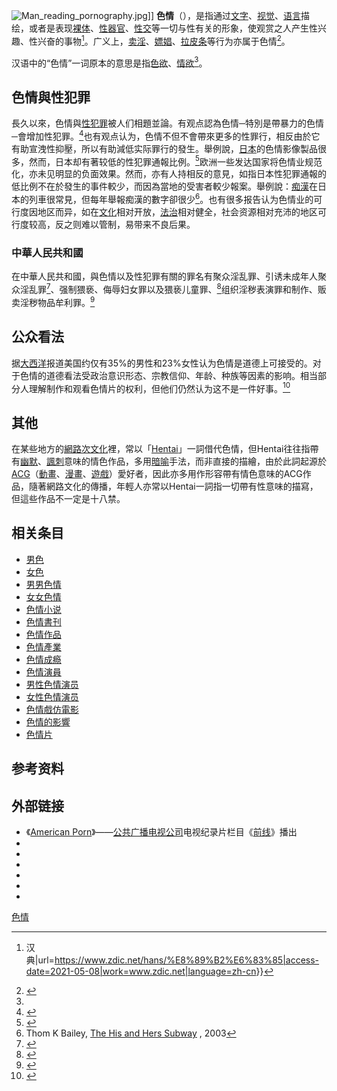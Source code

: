 {{not|情色}}
[[File:Man_reading_pornography.jpg|thumb]]]]
'''色情'''（{{lang-en|porn}}），是指通过[[文字|文字]]、[[视觉|视觉]]、[[语言|语言]]描绘，或者是表现[[裸体|裸体]]、[[性器官|性器官]]、[[性交|性交]]等一切与性有关的形象，使观赏之人产生性兴趣、性兴奋的事物<ref name="porn">{{Cite web|title=“色情”字的解释 {{!}} 汉典|url=https://www.zdic.net/hans/%E8%89%B2%E6%83%85|access-date=2021-05-08|work=www.zdic.net|language=zh-cn}}</ref>。广义上，[[卖淫|卖淫]]、[[嫖娼|嫖娼]]、[[拉皮条|拉皮条]]等行为亦属于色情<ref>{{Cite web|title=进行淫乱或者色情、卖淫活动有什么法律后果？_人大网|url=http://www.npc.gov.cn/npc/c2312/200012/455694129df4456987e0bcbda2c65a16.shtml|access-date=2021-05-08|work=www.npc.gov.cn}}</ref>。

汉语中的“色情”一词原本的意思是指[[色欲|色欲]]、[[情欲|情欲]]<ref name="porn" />。

==色情與性犯罪==
{{性與法律}}
長久以來，色情與[[性犯罪|性犯罪]]被人们相題並論。有观点認為色情─特別是帶暴力的色情─會增加性犯罪。<ref>{{Cite web|title=The "Denmark Experiment" Failed! Porn Affects Behavior|url=http://www.netnanny.com/blog/the-denmark-experiment-failed-porn-affects-behavior/|access-date=2013-01-22|publisher=Net Nanny|archiveurl=https://web.archive.org/web/20130625073453/http://www.netnanny.com/blog/the-denmark-experiment-failed-porn-affects-behavior|archivedate=2013-06-25|dead-url=yes}}</ref>也有观点认为，色情不但不會帶來更多的性罪行，相反由於它有助宣洩性抑壓，所以有助減低实际罪行的發生。舉例說，[[日本|日本]]的色情影像製品很多，然而，日本却有著较低的性犯罪通報比例。<ref>{{cite web|title=痛ニュー速報！: 【調査】 児童ポルノ、単純所持禁止は必要？不要？→「必要」はわずか１．６％…ネットアンケート|url=http://itainewssokuhou.seesaa.net/article/123076899.html|accessdate=2013-01-22|archiveurl=https://web.archive.org/web/20111210152329/http://itainewssokuhou.seesaa.net/article/123076899.html|archivedate=2011-12-10|dead-url=yes}}</ref>欧洲一些发达国家将色情业规范化，亦未见明显的负面效果。然而，亦有人持相反的意見，如指日本性犯罪通報的低比例不在於發生的事件較少，而因為當地的受害者較少報案。舉例說：[[痴漢|痴漢]]在日本的列車很常見，但每年舉報痴漢的數字卻很少<ref>Thom K Bailey, [http://www.belsona-strategic.com/hisandhers_subway.htm The His and Hers Subway] {{webarchive|url=https://web.archive.org/web/20071226060039/http://www.belsona-strategic.com/hisandhers_subway.htm|date=2007-12-26}}, 2003</ref>。也有很多报告认为色情业的可行度因地区而异，如在[[文化|文化]]相对开放，[[法治|法治]]相对健全，社会资源相对充沛的地区可行度较高，反之则难以管制，易带来不良后果。

===中華人民共和國===
{{Globalize/Mainland China|條目之}}
在中華人民共和國，與色情以及性犯罪有關的罪名有聚众淫乱罪、引诱未成年人聚众淫乱罪<ref>{{cite news |title=如果有人引诱未成年人参加聚众淫乱活动会不会构成犯罪 |url=https://www.scxsls.com/knowledge/detail?id=170864}}</ref>、强制猥亵、侮辱妇女罪以及猥亵儿童罪、<ref>{{cite news |title=什么是强制猥亵、侮辱妇女罪和猥亵儿童罪？ |url=http://www.npc.gov.cn/npc/c2373/200204/15026c157e7f484cb36eafb07b0d39c7.shtml}}</ref>组织淫秽表演罪和制作、贩卖淫秽物品牟利罪。<ref>{{cite news |title=上海青浦警检发力 严厉打击网络淫秽信息传播 |url=http://cbj.sh.gov.cn/html/ajcb/2021/05/21/7cbd61f8-f432-4745-a3b5-e64e32676082.shtml}}</ref>

==公众看法==
据[[大西洋_(雜誌)|大西洋]]报道美国约仅有35%的男性和23%女性认为色情是道德上可接受的。对于色情的道德看法受政治意识形态、宗教信仰、年龄、种族等因素的影响。相当部分人理解制作和观看色情片的权利，但他们仍然认为这不是一件好事。<ref>{{Cite web|title=Most People Think Watching Porn Is Morally Wrong|url=https://www.theatlantic.com/politics/archive/2014/03/most-people-think-watching-porn-is-morally-wrong/284240/|access-date=2021-08-06|date=2014-03-06|last=Green|first=Emma|work=The Atlantic|language=en}}</ref>

==其他==
在某些地方的[[網際網路|網路]][[次文化|次文化]]裡，常以「[[變態_(色情用語)|Hentai]]」一詞借代色情，但Hentai往往指帶有[[幽默|幽默]]、[[諷刺|諷刺]]意味的情色作品，多用[[暗喻|暗喻]]手法，而非直接的描繪，由於此詞起源於[[ACG|ACG]]（[[動畫|動畫]]、[[漫畫|漫畫]]、[[遊戲|遊戲]]）愛好者，因此亦多用作形容帶有情色意味的ACG作品，隨著網路文化的傳播，年輕人亦常以Hentai一詞指一切帶有性意味的描寫，但這些作品不一定是十八禁。

==相关条目==
{{Div col|colwidth=20em}}
*[[男色|男色]]
*[[女色|女色]]
*[[男男色情|男男色情]]
*[[女女色情|女女色情]]
*[[色情小说|色情小说]]
*[[色情書刊|色情書刊]]
*[[色情作品|色情作品]]
*[[色情產業|色情產業]]
*[[色情成瘾|色情成瘾]]
*[[色情演員|色情演員]]
*[[男性色情演员|男性色情演员]]
*[[女性色情演员|女性色情演员]]
*[[色情戲仿電影|色情戲仿電影]]
*[[色情的影響|色情的影響]]
*[[色情片|色情片]]
{{Div col end}}

==参考资料==
{{Reflist}}

==外部链接==
{{Portal|色情}}
{{Wiktionary}}
{{Commons category|pornography}}
{{Wikiquote}}
*《[https://www.pbs.org/wgbh/pages/frontline/shows/porn/ American Porn]》——[[公共广播电视公司|公共广播电视公司]]电视纪录片栏目《[[前线_(美国电视节目)|前线]]》播出{{en}}
* {{cite web |author1=Sam Leith |title=From teledildonics to interactive porn: the future of sex in a digital age |url=https://www.theguardian.com/lifeandstyle/2014/jun/06/teledildonics-interactive-porn-sex-in-digital-age |publisher=[[卫报|卫报]] |language=en}}
* {{cite web |author1=Susannah Breslin |title=What Porn Stars Do When The Porn Industry Shuts Down |url=https://www.forbes.com/sites/susannahbreslin/2013/12/20/what-porn-stars-do/ |publisher=[[福布斯|福布斯]] |language=en}}
* {{cite news |last=Kutchinsky |first=Berl |url=https://www.fanny-hill.net/html/o1a_danish_pornography_laws.htm |title=Denmark - the first country to legalize pornography |work=Fanny Hill |deadurl=yes |archiveurl=https://web.archive.org/web/20051108034758/https://www.fanny-hill.net/html/o1a_danish_pornography_laws.htm |archivedate=2005-11-08 |language=en}}
* {{cite web |author1=Patricia Davis |author2=Simon Noble |author3=Rebecca J. White |title=The History of Modern Pornography |url=http://www.pornographyhistory.com/ |language=en}}
* {{cite journal |author1=Milton Diamond |author2=Ayako Uchiyama |title=Pornography, Rape, and Sex Crimes in Japan |journal=International Journal of Law and Psychiatry |date=1999 |volume=22 |issue=1 |pages=1-22 |doi=10.1016/S0160-2527(98)00035-1 |url=https://www.sciencedirect.com/science/article/abs/pii/S0160252798000351 |language=en}}
* {{cite web |title=Pornography and Censorship |url=https://seop.illc.uva.nl/entries/pornography-censorship/index.html |website=Stanford Encyclopedia of Philosophy |publisher=[[阿姆斯特丹大学|阿姆斯特丹大学]] |language=en}}

{{性}}
{{色情}}
{{Authority control}}

[[Category:色情|]]